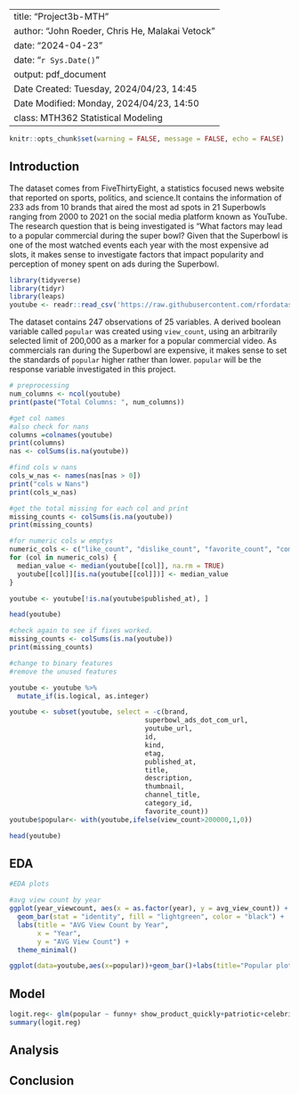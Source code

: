 
---
title: "Project3b-MTH"
author: "John Roeder, Chris He, Malakai Vetock"
date: "2024-04-23"
date: "`r Sys.Date()`"
output: pdf_document
Date Created: Tuesday, 2024/04/23, 14:45
Date Modified: Monday, 2024/04/23, 14:50
class: MTH362 Statistical Modeling
---

```{r setup, include=FALSE} 
knitr::opts_chunk$set(warning = FALSE, message = FALSE, echo = FALSE) 
```

## Introduction

The dataset comes from FiveThirtyEight, a statistics focused news website that reported on sports, politics, and science.It contains the information of 233 ads from 10 brands that aired the most ad spots in 21 Superbowls ranging from 2000 to 2021 on the social media platform known as YouTube. The research question that is being investigated is "What factors may lead to a popular commercial during the super bowl? Given that the Superbowl is one of the most watched events each year with the most expensive ad slots, it makes sense to investigate factors that impact popularity and perception of money spent on ads during the Superbowl.

```{r}
library(tidyverse)
library(tidyr)
library(leaps)
youtube <- readr::read_csv('https://raw.githubusercontent.com/rfordatascience/tidytuesday/master/data/2021/2021-03-02/youtube.csv')
```

The dataset contains 247 observations of 25 variables. A derived boolean variable called `popular` was created using `view_count`, using an arbitrarily selected limit of 200,000 as a marker for a popular commercial video. As commercials ran during the Superbowl are expensive, it makes sense to set the standards of `popular` higher rather than lower. `popular` will be the response variable investigated in this project.


```{r}
# preprocessing 
num_columns <- ncol(youtube)
print(paste("Total Columns: ", num_columns))

#get col names 
#also check for nans
columns =colnames(youtube)
print(columns)
nas <- colSums(is.na(youtube))

#find cols w nans
cols_w_nas <- names(nas[nas > 0])
print("cols w Nans")
print(cols_w_nas)

#get the total missing for each col and print
missing_counts <- colSums(is.na(youtube))
print(missing_counts)
```

```{r}

#for numeric cols w emptys
numeric_cols <- c("like_count", "dislike_count", "favorite_count", "comment_count", "view_count")
for (col in numeric_cols) {
  median_value <- median(youtube[[col]], na.rm = TRUE)  
  youtube[[col]][is.na(youtube[[col]])] <- median_value 
}

youtube <- youtube[!is.na(youtube$published_at), ]

head(youtube)

#check again to see if fixes worked. 
missing_counts <- colSums(is.na(youtube))
print(missing_counts)

```

```{r}
#change to binary features
#remove the unused features

youtube <- youtube %>%
  mutate_if(is.logical, as.integer)

youtube <- subset(youtube, select = -c(brand,
                                  superbowl_ads_dot_com_url,
                                  youtube_url,
                                  id,
                                  kind,
                                  etag,
                                  published_at,
                                  title,
                                  description,
                                  thumbnail,
                                  channel_title,
                                  category_id, 
                                  favorite_count))
youtube$popular<- with(youtube,ifelse(view_count>200000,1,0))

head(youtube)
```

## EDA


```{r}
#EDA plots 

#avg view count by year
ggplot(year_viewcount, aes(x = as.factor(year), y = avg_view_count)) +
  geom_bar(stat = "identity", fill = "lightgreen", color = "black") +
  labs(title = "AVG View Count by Year",
       x = "Year",
       y = "AVG View Count") +
  theme_minimal()


```

```{r}
ggplot(data=youtube,aes(x=popular))+geom_bar()+labs(title="Popular plot")
```


## Model

```{r}
logit.reg<- glm(popular ~ funny+ show_product_quickly+patriotic+celebrity+danger+animals+use_sex+like_count+dislike_count,data=youtube)
summary(logit.reg)
```

## Analysis

## Conclusion
